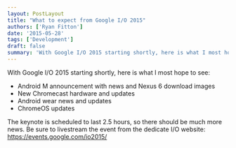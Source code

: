 ```yaml
---
layout: PostLayout
title: "What to expect from Google I/O 2015"
authors: ['Ryan Fitton']
date: '2015-05-28'
tags: ['Development']
draft: false
summary: 'With Google I/O 2015 starting shortly, here is what I most hope to see: Android M announcement with news and Nexus 6 download images New Chromecast hardware and updates Android wear news and updates ChromeOS updates The keynote is scheduled to last 2.5 hours, so there should be much more news. Be sure to livestream ...'
---
```


With Google I/O 2015 starting shortly, here is what I most hope to see:

-   Android M announcement with news and Nexus 6 download images
-   New Chromecast hardware and updates
-   Android wear news and updates
-   ChromeOS updates

The keynote is scheduled to last 2.5 hours, so there should be much more news. Be sure to livestream the event from the dedicate I/O website: <https://events.google.com/io2015/>
